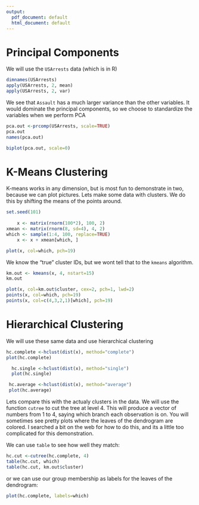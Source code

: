 ```yaml
---
output:
  pdf_document: default
  html_document: default
---
```

Principal Components
====================
We will use the `USArrests` data (which is in R)
```r
dimnames(USArrests)
apply(USArrests, 2, mean)
apply(USArrests, 2, var)
```

We see that `Assault` has a much larger variance than the other variables. It would dominate the principal components, so we choose to standardize the variables when we perform PCA

```r
pca.out <-prcomp(USArrests, scale=TRUE)
pca.out
names(pca.out)

biplot(pca.out, scale=0)
```

K-Means Clustering
==================
K-means works in any dimension, but is most fun to demonstrate in two, because we can plot pictures.
Lets make some data with clusters. We do this by shifting the means of the points around.
```r
set.seed(101)
    
    x <- matrix(rnorm(100*2), 100, 2)
xmean <- matrix(rnorm(8, sd=4), 4, 2)
which <- sample(1:4, 100, replace=TRUE)
    x <- x + xmean[which, ]

plot(x, col=which, pch=19)
```

We know the "true" cluster IDs, but we wont tell that to the `kmeans` algorithm.

```r
km.out <- kmeans(x, 4, nstart=15)
km.out

plot(x, col=km.out$cluster, cex=2, pch=1, lwd=2)
points(x, col=which, pch=19)
points(x, col=c(4,3,2,1)[which], pch=19)
```

Hierarchical Clustering
=======================
We will use these same data and use hierarchical clustering

```r
hc.complete <-hclust(dist(x), method="complete")
plot(hc.complete)

  hc.single <-hclust(dist(x), method="single")
  plot(hc.single)

 hc.average <-hclust(dist(x), method="average")
 plot(hc.average)

```

Lets compare this with the actualy clusters in the data. We will use the function `cutree` to cut the tree at level 4. This will produce a vector of numbers from 1 to 4, saying which branch each observation is on. You will sometimes see pretty plots where the leaves of the dendrogram are colored. I searched a bit on the web for how to do this, and its a little too complicated for this demonstration.

We can use `table` to see how well they match:
```r
hc.cut <-cutree(hc.complete, 4)
table(hc.cut, which)
table(hc.cut, km.out$cluster)
```
or we can use our group membership as labels for the leaves of the dendrogram:
```r
plot(hc.complete, labels=which)
```
 